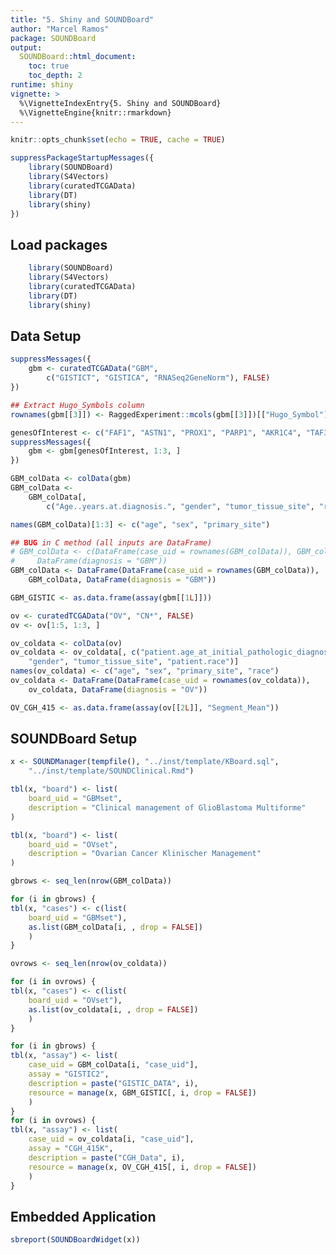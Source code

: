 ```yaml
---
title: "5. Shiny and SOUNDBoard"
author: "Marcel Ramos"
package: SOUNDBoard
output:
  SOUNDBoard::html_document:
    toc: true
    toc_depth: 2
runtime: shiny
vignette: >
  %\VignetteIndexEntry{5. Shiny and SOUNDBoard}
  %\VignetteEngine{knitr::rmarkdown}
---
```


```r
knitr::opts_chunk$set(echo = TRUE, cache = TRUE)
```

```r
suppressPackageStartupMessages({
    library(SOUNDBoard)
    library(S4Vectors)
    library(curatedTCGAData)
    library(DT)
    library(shiny)
})
```

## Load packages

```r
    library(SOUNDBoard)
    library(S4Vectors)
    library(curatedTCGAData)
    library(DT)
    library(shiny)
```


## Data Setup

```r
suppressMessages({
    gbm <- curatedTCGAData("GBM",
        c("GISTICT", "GISTICA", "RNASeq2GeneNorm"), FALSE)
})

## Extract Hugo_Symbols column
rownames(gbm[[3]]) <- RaggedExperiment::mcols(gbm[[3]])[["Hugo_Symbol"]]

genesOfInterest <- c("FAF1", "ASTN1", "PROX1", "PARP1", "AKR1C4", "TAF3")
suppressMessages({
    gbm <- gbm[genesOfInterest, 1:3, ]
})

GBM_colData <- colData(gbm)
GBM_colData <-
    GBM_colData[,
        c("Age..years.at.diagnosis.", "gender", "tumor_tissue_site", "race")]

names(GBM_colData)[1:3] <- c("age", "sex", "primary_site")

## BUG in C method (all inputs are DataFrame)
# GBM_colData <- c(DataFrame(case_uid = rownames(GBM_colData)), GBM_colData,
#     DataFrame(diagnosis = "GBM"))
GBM_colData <- DataFrame(DataFrame(case_uid = rownames(GBM_colData)),
    GBM_colData, DataFrame(diagnosis = "GBM"))

GBM_GISTIC <- as.data.frame(assay(gbm[[1L]]))

ov <- curatedTCGAData("OV", "CN*", FALSE)
ov <- ov[1:5, 1:3, ]

ov_coldata <- colData(ov)
ov_coldata <- ov_coldata[, c("patient.age_at_initial_pathologic_diagnosis",
    "gender", "tumor_tissue_site", "patient.race")]
names(ov_coldata) <- c("age", "sex", "primary_site", "race")
ov_coldata <- DataFrame(DataFrame(case_uid = rownames(ov_coldata)),
    ov_coldata, DataFrame(diagnosis = "OV"))

OV_CGH_415 <- as.data.frame(assay(ov[[2L]], "Segment_Mean"))
```

## SOUNDBoard Setup

```r
x <- SOUNDManager(tempfile(), "../inst/template/KBoard.sql",
    "../inst/template/SOUNDClinical.Rmd")

tbl(x, "board") <- list(
    board_uid = "GBMset",
    description = "Clinical management of GlioBlastoma Multiforme"
)

tbl(x, "board") <- list(
    board_uid = "OVset",
    description = "Ovarian Cancer Klinischer Management"
)

gbrows <- seq_len(nrow(GBM_colData))

for (i in gbrows) {
tbl(x, "cases") <- c(list(
    board_uid = "GBMset"),
    as.list(GBM_colData[i, , drop = FALSE])
    )
}

ovrows <- seq_len(nrow(ov_coldata))

for (i in ovrows) {
tbl(x, "cases") <- c(list(
    board_uid = "OVset"),
    as.list(ov_coldata[i, , drop = FALSE])
    )
}

for (i in gbrows) {
tbl(x, "assay") <- list(
    case_uid = GBM_colData[i, "case_uid"],
    assay = "GISTIC2",
    description = paste("GISTIC_DATA", i),
    resource = manage(x, GBM_GISTIC[, i, drop = FALSE])
    )
}
for (i in ovrows) {
tbl(x, "assay") <- list(
    case_uid = ov_coldata[i, "case_uid"],
    assay = "CGH_415K",
    description = paste("CGH_Data", i),
    resource = manage(x, OV_CGH_415[, i, drop = FALSE])
    )
}
```

## Embedded Application

```r
sbreport(SOUNDBoardWidget(x))
```
